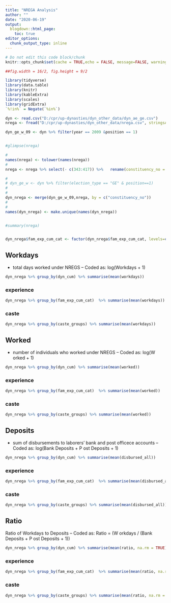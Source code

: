 ```yaml
---
title: "NREGA Analysis"
author: ""
date: "2020-06-19"
output:
  blogdown::html_page:
    toc: true
editor_options: 
  chunk_output_type: inline
---
```


```r
# Do not edit this code block/chunk
knitr::opts_chunk$set(cache = TRUE,echo = FALSE, message=FALSE, warning = FALSE)

##fig.width = 16/2, fig.height = 9/2

library(tidyverse)
library(data.table)
library(knitr)
library(kableExtra)
library(scales)
library(gridExtra)
`%!in%` = Negate(`%in%`)
```


```r


dyn <- read.csv("D:/cpr/up-dynasties/dyn_other_data/dyn_ae_ge.csv")
nrega <- fread("D:/cpr/up-dynasties/dyn_other_data/nrega.csv", stringsAsFactors = FALSE)

dyn_ge_w_09 <- dyn %>% filter(year == 2009 &position == 1)


#glimpse(nrega)

# 
names(nrega) <- tolower(names(nrega))
# 
nrega <- nrega %>% select(- c(343:417)) %>%   rename(constituency_no = `pc no`) %>%select(constituency_no,worked, workdays,workdays_jc,disbursed_all,ratio) 

# 
# dyn_ge_w <- dyn %>% filter(election_type == "GE" & position==1)
# 
# 
dyn_nrega <- merge(dyn_ge_w_09,nrega, by = c("constituency_no"))
# 
# 
names(dyn_nrega) <- make.unique(names(dyn_nrega))


#summary(nrega)


dyn_nrega$fam_exp_cum_cat <- factor(dyn_nrega$fam_exp_cum_cat, levels=c("[0,1)","[1,6)","[6,11)","[11,21)","[21,Inf]"))
```

## Workdays
- total days worked under NREGS
– Coded as: log(Workdays + 1)



```r

dyn_nrega %>% group_by(dyn_cum) %>% summarise(mean(workdays))

```

### experience

```r
dyn_nrega %>% group_by(fam_exp_cum_cat)  %>% summarise(mean(workdays))
```

### caste

```r
dyn_nrega %>% group_by(caste_groups) %>% summarise(mean(workdays))
```


## Worked 
- number of individuals who worked under NREGS
– Coded as: log(W orked + 1)



```r
dyn_nrega %>% group_by(dyn_cum) %>% summarise(mean(worked))
```
### experience

```r
dyn_nrega %>% group_by(fam_exp_cum_cat)  %>% summarise(mean(worked))
```

### caste

```r


dyn_nrega %>% group_by(caste_groups) %>% summarise(mean(worked))

```


## Deposits

- sum of disbursements to laborers’ bank and post officece accounts
– Coded as: log(Bank Deposits + P ost Deposits + 1)

```r

dyn_nrega %>% group_by(dyn_cum) %>% summarise(mean(disbursed_all))

```


### experience

```r
dyn_nrega %>% group_by(fam_exp_cum_cat)  %>% summarise(mean(disbursed_all))
```

### caste


```r
dyn_nrega %>% group_by(caste_groups) %>% summarise(mean(disbursed_all))
```



## Ratio 

 Ratio of Workdays to Deposits
– Coded as: Ratio = (W orkdays / (Bank Deposits + P ost Deposits + 1))


```r

dyn_nrega %>% group_by(dyn_cum) %>% summarise(mean(ratio, na.rm = TRUE))


```


### experience



```r
dyn_nrega %>% group_by(fam_exp_cum_cat)  %>% summarise(mean(ratio, na.rm = TRUE))
```

### caste

```r

dyn_nrega %>% group_by(caste_groups) %>% summarise(mean(ratio, na.rm = TRUE))


```











